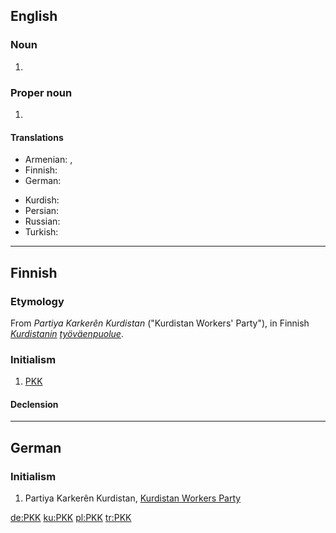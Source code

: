 ==English==

===Noun===
{{en-noun}}

# {{lb|en|video games}} {{initialism of|[[player killer]] [[killer]]|lang=en}}

===Proper noun===
{{en-proper noun}}

# {{w|Kurdistan Workers Party}}

====Translations====
{{trans-top|Kurdistan Workers Party}}
* Armenian: {{t|hy|ՔԲԿ}}, {{t|hy|ՔԱԿ}}
* Finnish: {{t|fi|PKK}}
* German: {{t+|de|PKK}}
{{trans-mid}}
* Kurdish: {{t+|ku|PKK|sc=ku-Arab}}
* Persian: {{t|fa|پ‌ک‌ک|tr=Pe-Ke-Ke|sc=fa-Arab}}
* Russian: {{t|ru|РПК}}
* Turkish: {{t+|tr|PKK}}
{{trans-bottom}}

----

==Finnish==
{{wikipedia|lang=fi}}

===Etymology===
From {{etyl|ku|fi}} ''Partiya Karkerên Kurdistan'' ("Kurdistan Workers' Party"), in Finnish ''[[Kurdistan|Kurdistanin]] [[työväenpuolue]]''.

===Initialism===
{{rfc-header|Initialism}}
{{fi-abbr}}

# [[PKK#English|PKK]] {{gloss|Kurdistan Workers' Party}}

====Declension====
{{fi-decl-maa-dot|PKK|o|nopl=1}}

----

==German==
{{wikipedia|lang=de}}

===Initialism===
{{rfc-header|Initialism}}
{{head|de|initialism}}

# Partiya Karkerên Kurdistan, [[Kurdistan Workers Party]]

[[de:PKK]]
[[ku:PKK]]
[[pl:PKK]]
[[tr:PKK]]